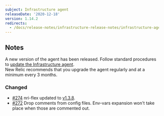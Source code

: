 ```yaml
---
subject: Infrastructure agent
releaseDate: '2020-12-18'
version: 1.14.2
redirects:
  - /docs/release-notes/infrastructure-release-notes/infrastructure-agent-release-notes/1142
---
```


## Notes

A new version of the agent has been released. Follow standard procedures to [update the Infrastructure agent](https://docs.newrelic.com/docs/infrastructure/install-configure-manage-infrastructure/update-or-uninstall/update-infrastructure-agent).  
New Relic recommends that you upgrade the agent regularly and at a minimum every 3 months.

### Changed

* [#274](https://github.com/newrelic/infrastructure-agent/pull/274) nri-flex updated to [v1.3.8](https://github.com/newrelic/nri-flex/releases/tag/v1.3.8).
* [#272](https://github.com/newrelic/infrastructure-agent/pull/272) Drop comments from config files. Env-vars expansion won't take place when those are commented out.
